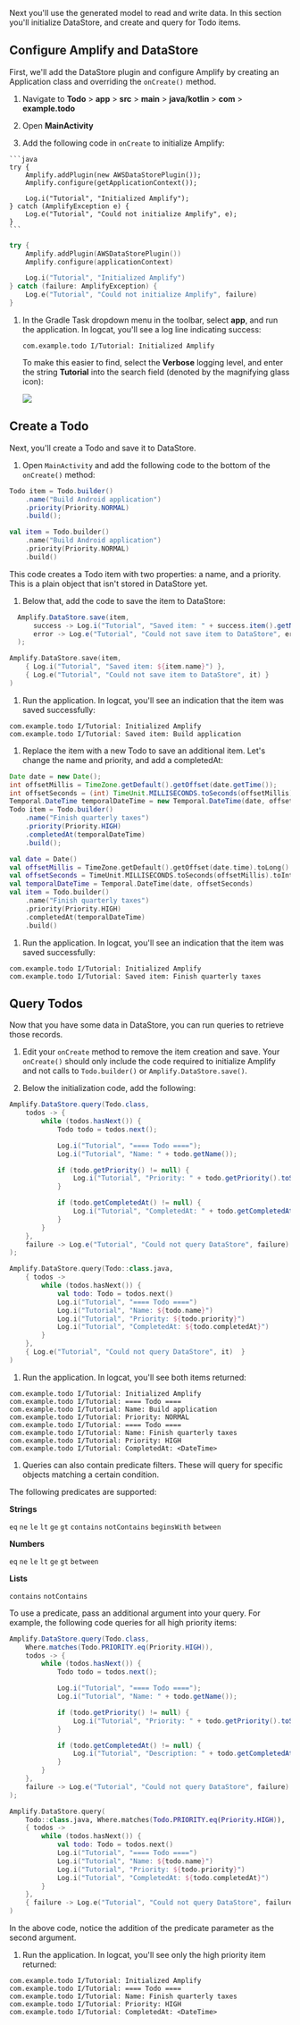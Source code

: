 Next you'll use the generated model to read and write data. In this section you'll initialize DataStore, and create and query for Todo items.

## Configure Amplify and DataStore

First, we'll add the DataStore plugin and configure Amplify by creating an Application class and overriding the `onCreate()` method.

1. Navigate to **Todo** > **app** > **src** > **main** > **java/kotlin** > **com** > **example.todo**

1. Open **MainActivity**

1. Add the following code in `onCreate` to initialize Amplify:

  <BlockSwitcher>
  <Block name="Java">
  
    ```java
    try {
        Amplify.addPlugin(new AWSDataStorePlugin());
        Amplify.configure(getApplicationContext());

        Log.i("Tutorial", "Initialized Amplify");
    } catch (AmplifyException e) {
        Log.e("Tutorial", "Could not initialize Amplify", e);
    }
    ```

  </Block>

  <Block name="Kotlin">

  ```kotlin
  try {
      Amplify.addPlugin(AWSDataStorePlugin())
      Amplify.configure(applicationContext)

      Log.i("Tutorial", "Initialized Amplify")
  } catch (failure: AmplifyException) {
      Log.e("Tutorial", "Could not initialize Amplify", failure)
  }
  ```

  </Block>
  </BlockSwitcher>

1. In the Gradle Task dropdown menu in the toolbar, select **app**, and run the application. In logcat, you'll see a log line indicating success:

    ```console
    com.example.todo I/Tutorial: Initialized Amplify
    ```

    To make this easier to find, select the **Verbose** logging level, and enter the string **Tutorial** into the search field (denoted by the magnifying glass icon):

    ![](/images/lib/getting-started/android/set-up-android-studio-logcat-setup.gif)

## Create a Todo

Next, you'll create a Todo and save it to DataStore.

1. Open `MainActivity` and add the following code to the bottom of the `onCreate()` method:

  <BlockSwitcher>
  <Block name="Java">

  ```java
  Todo item = Todo.builder()
      .name("Build Android application")
      .priority(Priority.NORMAL)
      .build();
  ```

  </Block>

  <Block name="Kotlin">

  ```kotlin
  val item = Todo.builder()
      .name("Build Android application")
      .priority(Priority.NORMAL)
      .build()
  ```

  </Block>
  </BlockSwitcher>

  This code creates a Todo item with two properties: a name, and a priority. This is a plain object that isn't stored in DataStore yet.

1. Below that, add the code to save the item to DataStore:

  <BlockSwitcher>
  <Block name="Java">

  ```java
    Amplify.DataStore.save(item,
        success -> Log.i("Tutorial", "Saved item: " + success.item().getName()),
        error -> Log.e("Tutorial", "Could not save item to DataStore", error)
    );
  ```

  </Block>

  <Block name="Kotlin">

  ```kotlin
  Amplify.DataStore.save(item,
      { Log.i("Tutorial", "Saved item: ${item.name}") },
      { Log.e("Tutorial", "Could not save item to DataStore", it) }
  )
  ```

  </Block>
  </BlockSwitcher>

1. Run the application. In logcat, you'll see an indication that the item was saved successfully:

  ```console
  com.example.todo I/Tutorial: Initialized Amplify
  com.example.todo I/Tutorial: Saved item: Build application
  ```

1. Replace the item with a new Todo to save an additional item. Let's change the name and priority, and add a completedAt:

  <BlockSwitcher>
  <Block name="Java">

  ```java
  Date date = new Date();
  int offsetMillis = TimeZone.getDefault().getOffset(date.getTime());
  int offsetSeconds = (int) TimeUnit.MILLISECONDS.toSeconds(offsetMillis);
  Temporal.DateTime temporalDateTime = new Temporal.DateTime(date, offsetSeconds);
  Todo item = Todo.builder()
      .name("Finish quarterly taxes")
      .priority(Priority.HIGH)
      .completedAt(temporalDateTime)
      .build();
  ```

  </Block>

  <Block name="Kotlin">

  ```kotlin
  val date = Date()
  val offsetMillis = TimeZone.getDefault().getOffset(date.time).toLong()
  val offsetSeconds = TimeUnit.MILLISECONDS.toSeconds(offsetMillis).toInt()
  val temporalDateTime = Temporal.DateTime(date, offsetSeconds)
  val item = Todo.builder()
      .name("Finish quarterly taxes")
      .priority(Priority.HIGH)
      .completedAt(temporalDateTime)
      .build()
  ```

  </Block>
  </BlockSwitcher>

1. Run the application. In logcat, you'll see an indication that the item was saved successfully:

  ```console
  com.example.todo I/Tutorial: Initialized Amplify
  com.example.todo I/Tutorial: Saved item: Finish quarterly taxes
  ```

## Query Todos

Now that you have some data in DataStore, you can run queries to retrieve those records.

1. Edit your `onCreate` method to remove the item creation and save. Your `onCreate()` should only include the code required to initialize Amplify and not calls to `Todo.builder()` or `Amplify.DataStore.save()`.

1. Below the initialization code, add the following:

  <BlockSwitcher>
  <Block name="Java">

  ```java
  Amplify.DataStore.query(Todo.class,
      todos -> {
          while (todos.hasNext()) {
              Todo todo = todos.next();

              Log.i("Tutorial", "==== Todo ====");
              Log.i("Tutorial", "Name: " + todo.getName());

              if (todo.getPriority() != null) {
                  Log.i("Tutorial", "Priority: " + todo.getPriority().toString());
              }

              if (todo.getCompletedAt() != null) {
                  Log.i("Tutorial", "CompletedAt: " + todo.getCompletedAt().toString());
              }
          }
      },
      failure -> Log.e("Tutorial", "Could not query DataStore", failure)
  );
  ```

  </Block>

  <Block name="Kotlin">

  ```kotlin
  Amplify.DataStore.query(Todo::class.java,
      { todos ->
          while (todos.hasNext()) {
              val todo: Todo = todos.next()
              Log.i("Tutorial", "==== Todo ====")
              Log.i("Tutorial", "Name: ${todo.name}")
              Log.i("Tutorial", "Priority: ${todo.priority}")
              Log.i("Tutorial", "CompletedAt: ${todo.completedAt}")
          }
      },
      { Log.e("Tutorial", "Could not query DataStore", it)  }
  )
  ```

  </Block>
  </BlockSwitcher>

1. Run the application. In logcat, you'll see both items returned:

  ```console
  com.example.todo I/Tutorial: Initialized Amplify
  com.example.todo I/Tutorial: ==== Todo ====
  com.example.todo I/Tutorial: Name: Build application
  com.example.todo I/Tutorial: Priority: NORMAL
  com.example.todo I/Tutorial: ==== Todo ====
  com.example.todo I/Tutorial: Name: Finish quarterly taxes
  com.example.todo I/Tutorial: Priority: HIGH
  com.example.todo I/Tutorial: CompletedAt: <DateTime>
  ```

1. Queries can also contain predicate filters. These will query for specific objects matching a certain condition.

  The following predicates are supported:

  **Strings**
  
  `eq` `ne` `le` `lt` `ge` `gt` `contains` `notContains` `beginsWith` `between`

  **Numbers**

  `eq` `ne` `le` `lt` `ge` `gt` `between`

  **Lists**

  `contains` `notContains`

  To use a predicate, pass an additional argument into your query. For example, the following code queries for all high priority items:

  <BlockSwitcher>
  <Block name="Java">

  ```java
  Amplify.DataStore.query(Todo.class,
      Where.matches(Todo.PRIORITY.eq(Priority.HIGH)),
      todos -> {
          while (todos.hasNext()) {
              Todo todo = todos.next();

              Log.i("Tutorial", "==== Todo ====");
              Log.i("Tutorial", "Name: " + todo.getName());

              if (todo.getPriority() != null) {
                  Log.i("Tutorial", "Priority: " + todo.getPriority().toString());
              }

              if (todo.getCompletedAt() != null) {
                  Log.i("Tutorial", "Description: " + todo.getCompletedAt.toString());
              }
          }
      },
      failure -> Log.e("Tutorial", "Could not query DataStore", failure)
  );
  ```

  </Block>

  <Block name="Kotlin">

  ```kotlin
  Amplify.DataStore.query(
      Todo::class.java, Where.matches(Todo.PRIORITY.eq(Priority.HIGH)),
      { todos ->
          while (todos.hasNext()) {
              val todo: Todo = todos.next()
              Log.i("Tutorial", "==== Todo ====")
              Log.i("Tutorial", "Name: ${todo.name}")
              Log.i("Tutorial", "Priority: ${todo.priority}")
              Log.i("Tutorial", "CompletedAt: ${todo.completedAt}")
          }
      },
      { failure -> Log.e("Tutorial", "Could not query DataStore", failure) }
  )
  ```

  </Block>
  </BlockSwitcher>

  In the above code, notice the addition of the predicate parameter as the second argument.

1. Run the application. In logcat, you'll see only the high priority item returned:

  ```console
  com.example.todo I/Tutorial: Initialized Amplify
  com.example.todo I/Tutorial: ==== Todo ====
  com.example.todo I/Tutorial: Name: Finish quarterly taxes
  com.example.todo I/Tutorial: Priority: HIGH
  com.example.todo I/Tutorial: CompletedAt: <DateTime>
  ```
